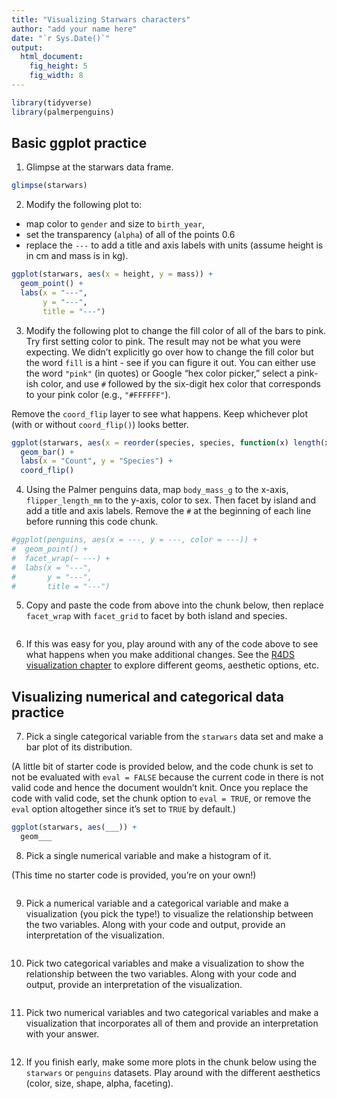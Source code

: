 ```yaml
---
title: "Visualizing Starwars characters"
author: "add your name here"
date: "`r Sys.Date()`"
output: 
  html_document: 
    fig_height: 5
    fig_width: 8
---
```


```r
library(tidyverse)
library(palmerpenguins)
```

## Basic ggplot practice

1. Glimpse at the starwars data frame.
```r
glimpse(starwars)
```

2. Modify the following plot to: 

- map color to `gender` and size to `birth_year`,  
- set the transparency (`alpha`) of all of the points 0.6  
- replace the `---` to add a title and axis labels with units (assume height is in cm and mass is in kg).
```r
ggplot(starwars, aes(x = height, y = mass)) +
  geom_point() +
  labs(x = "---",
       y = "---",
       title = "---")
```

3. Modify the following plot to change the fill color of all of the bars to pink. Try first setting color to pink. The result may not be what you were expecting. We didn't explicitly go over how to change the fill color but the word `fill` is a hint - see if you can figure it out. You can either use the word `"pink"` (in quotes) or Google "hex color picker," select a pink-ish color, and use `#` followed by the six-digit hex color that corresponds to your pink color (e.g., `"#FFFFFF"`).

Remove the `coord_flip` layer to see what happens. Keep whichever plot (with or without `coord_flip()`) looks better.

```r
ggplot(starwars, aes(x = reorder(species, species, function(x) length(x)))) +
  geom_bar() +
  labs(x = "Count", y = "Species") +
  coord_flip()
```

4. Using the Palmer penguins data, map `body_mass_g` to the x-axis, `flipper_length_mm` to the y-axis, color to sex. Then facet by island and add a title and axis labels. Remove the `#` at the beginning of each line before running this code chunk.
```r
#ggplot(penguins, aes(x = ---, y = ---, color = ---)) +
#  geom_point() +
#  facet_wrap(~ ---) +
#  labs(x = "---",
#       y = "---",
#       title = "---")
```

5. Copy and paste the code from above into the chunk below, then replace `facet_wrap` with `facet_grid` to facet by both island and species.
```r

```

6. If this was easy for you, play around with any of the code above to see what happens when you make additional changes. See the [R4DS visualization chapter](https://r4ds.had.co.nz/data-visualisation.html) to explore different geoms, aesthetic options, etc.


## Visualizing numerical and categorical data practice

7. Pick a single categorical variable from the `starwars` data set and make a bar plot of its distribution. 

(A little bit of starter code is provided below, and the code chunk is set to not be evaluated with `eval = FALSE` because the current code in there is not valid code and hence the document wouldn't knit. Once you replace the code with valid code, set the chunk option to `eval = TRUE`, or remove the `eval` option altogether since it's set to `TRUE` by default.)

```r
ggplot(starwars, aes(___)) +
  geom___
```

8. Pick a single numerical variable and make a histogram of it.

(This time no starter code is provided, you're on your own!)

```r

```

9. Pick a numerical variable and a categorical variable and make a visualization (you pick the type!) to visualize the relationship between the two variables. Along with your code and output, provide an interpretation of the visualization.

```r

```

10. Pick two categorical variables and make a visualization to show the relationship between the two variables. Along with your code and output, provide an interpretation of the visualization.

```r

```

11. Pick two numerical variables and two categorical variables and make a visualization that incorporates all of them and provide an interpretation with your answer.

```r

```

12. If you finish early, make some more plots in the chunk below using the `starwars` or `penguins` datasets. Play around with the different aesthetics (color, size, shape, alpha, faceting).
```r

```

